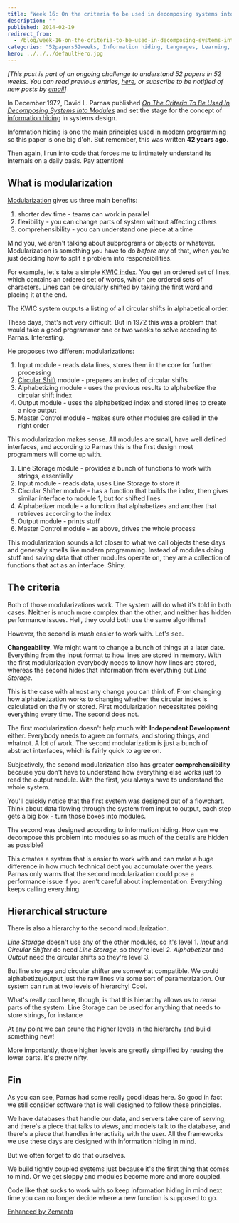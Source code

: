 ```yaml
---
title: "Week 16: On the criteria to be used in decomposing systems into modules"
description: ""
published: 2014-02-19
redirect_from:
  - /blog/week-16-on-the-criteria-to-be-used-in-decomposing-systems-into-modules/swizec/6524
categories: "52papers52weeks, Information hiding, Languages, Learning, Modules, Personal, Programming, Papers"
hero: ../../../defaultHero.jpg
---
```


_\[This post is part of an ongoing challenge to understand 52 papers in 52 weeks. You can read previous entries, [here](https://swizec.com/blog/category/52-papers-in-52-weeks), or subscribe to be notified of new posts by [email](http://swiz.ec/52papers-list)]_

In December 1972, David L. Parnas published [_On The Criteria To Be Used In Decomposing Systems Into Modules_](https://www.cs.umd.edu/class/spring2003/cmsc838p/Design/criteria.pdf) and set the stage for the concept of [information hiding](http://en.wikipedia.org/wiki/Information_hiding) in systems design.

Information hiding is one the main principles used in modern programming so this paper is one big d'oh. But remember, this was written **42 years ago**.

Then again, I run into code that forces me to intimately understand its internals on a daily basis. Pay attention!

## What is modularization

[Modularization](http://en.wikipedia.org/wiki/Modularity) gives us three main benefits:

1.  shorter dev time - teams can work in parallel
2.  flexibility - you can change parts of system without affecting others
3.  comprehensibility - you can understand one piece at a time

Mind you, we aren't talking about subprograms or objects or whatever. Modularization is something you have to do _before_ any of that, when you're just deciding how to split a problem into responsibilities.

For example, let's take a simple [KWIC index](http://en.wikipedia.org/wiki/Key_Word_in_Context). You get an ordered set of lines, which contains an ordered set of words, which are ordered sets of characters. Lines can be circularly shifted by taking the first word and placing it at the end.

The KWIC system outputs a listing of all circular shifts in alphabetical order.

These days, that's not very difficult. But in 1972 this was a problem that would take a good programmer one or two weeks to solve according to Parnas. Interesting.

He proposes two different modularizations:

1.  Input module - reads data lines, stores them in the core for further processing
2.  [Circular Shift](http://en.wikipedia.org/wiki/Circular_shift) module - prepares an index of circular shifts
3.  Alphabetizing module - uses the previous results to alphabetize the circular shift index
4.  Output module - uses the alphabetized index and stored lines to create a nice output
5.  Master Control module - makes sure other modules are called in the right order

This modularization makes sense. All modules are small, have well defined interfaces, and according to Parnas this is the first design most programmers will come up with.

1.  Line Storage module - provides a bunch of functions to work with strings, essentially
2.  Input module - reads data, uses Line Storage to store it
3.  Circular Shifter module - has a function that builds the index, then gives similar interface to module 1, but for shifted lines
4.  Alphabetizer module - a function that alphabetizes and another that retrieves according to the index
5.  Output module - prints stuff
6.  Master Control module - as above, drives the whole process

This modularization sounds a lot closer to what we call objects these days and generally smells like modern programming. Instead of modules doing stuff and saving data that other modules operate on, they are a collection of functions that act as an interface. Shiny.

## The criteria

Both of those modularizations work. The system will do what it's told in both cases. Neither is much more complex than the other, and neither has hidden performance issues. Hell, they could both use the same algorithms!

However, the second is _much_ easier to work with. Let's see.

**Changeability**. We might want to change a bunch of things at a later date. Everything from the input format to how lines are stored in memory. With the first modularization everybody needs to know how lines are stored, whereas the second hides that information from everything but _Line Storage_.

This is the case with almost any change you can think of. From changing how alphabetization works to changing whether the circular index is calculated on the fly or stored. First modularization necessitates poking everything every time. The second does not.

The first modularization doesn't help much with **Independent Development** either. Everybody needs to agree on formats, and storing things, and whatnot. A lot of work. The second modularization is just a bunch of abstract interfaces, which is fairly quick to agree on.

Subjectively, the second modularization also has greater **comprehensibility** because you don't have to understand how everything else works just to read the output module. With the first, you always have to understand the whole system.

You'll quickly notice that the first system was designed out of a flowchart. Think about data flowing through the system from input to output, each step gets a big box - turn those boxes into modules.

The second was designed according to information hiding. How can we decompose this problem into modules so as much of the details are hidden as possible?

This creates a system that is easier to work with and can make a huge difference in how much technical debt you accumulate over the years. Parnas only warns that the second modularization could pose a performance issue if you aren't careful about implementation. Everything keeps calling everything.

## Hierarchical structure

There is also a hierarchy to the second modularization.

_Line Storage_ doesn't use any of the other modules, so it's level 1. _Input_ and _Circular Shifter_ do need _Line Storage_, so they're level 2. _Alphabetizer_ and _Output_ need the circular shifts so they're level 3.

But line storage and circular shifter are somewhat compatible. We could alphabetize/output just the raw lines via some sort of parametrization. Our system can run at two levels of hierarchy! Cool.

What's really cool here, though, is that this hierarchy allows us to _reuse_ parts of the system. Line Storage can be used for anything that needs to store strings, for instance

At any point we can prune the higher levels in the hierarchy and build something new!

More importantly, those higher levels are greatly simplified by reusing the lower parts. It's pretty nifty.

## Fin

As you can see, Parnas had some really good ideas here. So good in fact we still consider software that is well designed to follow these principles.

We have databases that handle our data, and servers take care of serving, and there's a piece that talks to views, and models talk to the database, and there's a piece that handles interactivity with the user. All the frameworks we use these days are designed with information hiding in mind.

But we often forget to do that ourselves.

We build tightly coupled systems just because it's the first thing that comes to mind. Or we get sloppy and modules become more and more coupled.

Code like that sucks to work with so keep information hiding in mind next time you can no longer decide where a new function is supposed to go.

[Enhanced by Zemanta](https://img.zemanta.com/zemified_e.png?x-id=1cd36eb5-c19b-4e2b-9e2a-90c200f1aec0)